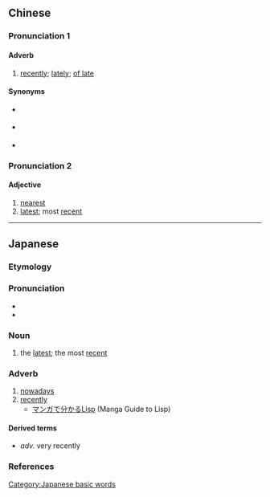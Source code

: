 ==Chinese==
{{zh-forms}}

===Pronunciation 1===
{{zh-pron
|m=zuìjìn
|c=zeoi3 gan6
|c-t=dui1 gin5*
|h=pfs=chui-khiun
|md=còi-*gê̤ṳng
|mn=xm,tp:chòe-kūn/zz,kh:chòe-kīn/qz:chòe-kǔn
|mn-t=zuê3 geng6
|w=2tsoe jjin
|ma=y
|cat=adv
}}

====Adverb====
{{zh-adv}}

# [[recently]]; [[lately]]; [[of late]]
#: {{zh-x|我 最近 買 了 一 塊 地。|I bought a piece of land '''recently'''.}}

====Synonyms====
* {{q|literary}} {{zh-l|比來}}
* {{q|literary}} {{zh-l|邇來}}
* {{zh-l|近來}}

===Pronunciation 2===
{{zh-pron
|m=zuìjìn
|c=zeoi3 kan5,zeoi3 gan6
|c_note=zeoi3 kan5 - vernacular; zeoi3 gan6 - literary
|h=pfs=chui-khiûn
|mn=xm,tp:chòe-kūn/zz,kh:chòe-kīn/qz:chòe-kǔn
|mn-t=zuê3 geng6
|ma=y
|cat=a
}}

====Adjective====
{{zh-adj}}

# [[nearest]]
# [[latest]]; most [[recent]]

{{zh-cat|Beginning|Time}}

----

==Japanese==
{{ja-kanjitab|さい|きん|yomi=on}}

===Etymology===
{{prefix|最|近|lang=ja|tr1=sai|t1=most|tr2=kin|t2=close|sort=きん}}

===Pronunciation===
* {{ja-pron|さいきん|y=on|acc=0|acc_ref=DJR}}
* {{homophones|lang=ja|細菌}}

===Noun===
{{ja-noun|さいきん}}

# the [[latest]]; the most [[recent]]

===Adverb===
{{ja-pos|さいきん|adverb}}

# [[nowadays]]
# [[recently]]
#* [http://lambda.bugyo.tk/cdr/mwl/index.html マンガで分かるLisp] (Manga Guide to Lisp)
#*: {{ja-usex|みりん。地域猫。'''最近'''までマクロのことをマグロと思っていた。|みりん。ち.いきねこ。'''さいきん''' まで マクロ の こと を マグロ と おもっていた。|Mirin: A neighbours' cat. Until '''recently''' often confused macros with tuna.}}

====Derived terms====
* {{ja-r|極最近|ごくさいきん}} ''adv.'' {{qualifier|uncommon}} very recently

===References===
<references/>

[[Category:Japanese basic words]]